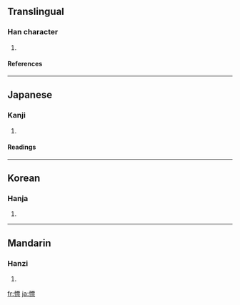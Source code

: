 ==Translingual==
===Han character===
{{Han char|rn=61|rad=心|as=11|sn=14|four=9109<sub>1</sub>|canj=心一田火 (PMWF)}}
# {{defn|Han|sort=心11}}
====References====
{{Han ref|kx=0398.290|dkj=11084|dj=0737.230|hdz=42345.060|uh=6153|ud=24915|bh=E1C9|bd=57801}}
----
==Japanese==
===Kanji===
{{ja-kanji|grade=|rs=心11}}
# {{defn|Japanese}} 
====Readings====
{{ja-readings|on=[[ひょう]] (hyō)|kun=[[はやい]] (hayai), [[すばやい]] (subayai)}}
----
==Korean==
===Hanja===
{{ko-hanja|hangeul=표|eumhun=|rv=pyo|mr=p'yo|y=phyo}}
# {{defn|Korean}}
----
==Mandarin==
===Hanzi===
{{cmn-hanzi|pin=[[piào]] ([[piao4]])|wg=p'iao<sup>4</sup>}}
# {{defn|Mandarin}}

[[fr:慓]]
[[ja:慓]]
